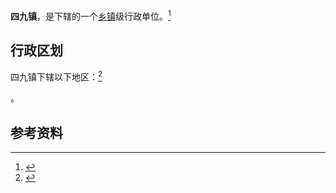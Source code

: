 {{中国乡级行政区
|景观照片文件名 = 
|景观照片描述 = 
|汉语拼音 = 
|其他语言 = 
|其他语言名称 = 
|旧称 = 
|地名出处 = 
|位置图文件名 = 
|位置图描述 = 
|自定义图片= 
|建置时间 = 
|政府驻地 = 
|毗邻 = 
|总面积 = 
|总人口 = 
|总人口年份 = 
|户籍人口 = 
|户籍人口年份 = 
|常住人口 = 
|常住人口年份 = 
|人口密度 = 
|GDP = 
|GDP年份 = 
|邮政编码 = 
|电话区号 = 750
|官方网站 = 
|网站名称 = 
|44/07/81/102/000}}

'''四九镇'''，是{{PRC admin/fullname|44/07/81/102/000|3}}下辖的一个[[乡镇|乡镇]]级行政单位。<ref>{{PRC admin/ref sgc|{{PRC admin/parent|44/07/81/102/000}}}}</ref>

== 行政区划 ==

四九镇下辖以下地区：<ref>{{PRC admin/ref sgc|44/07/81/102/000}}</ref>

{{PRC admin/children|44/07/81/102/000}}。

== 参考资料 ==

{{reflist}}

{{行政区划小作品}}
{{PRC admin/navcat|44/07/81/102/000}}